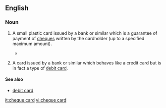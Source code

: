 {{wikipedia}}
==English==
===Noun===
{{en-noun|sg=[[cheque]] [[card]]}}
<!-- believe this is UK specific, not found in Australia at least -->
# {{British|banking}} A small plastic card issued by a bank or similar which is a guarantee of payment of [[cheque]]s written by the cardholder (up to a specified maximum amount).
#*{{quote-news|work=CompareAndSave.com|title=Industry to close cheque card system|date=25 September|year=2009|passage=Banks have decided to end cheque guarantee card payments from July 2011. / The 24 members of the current '''cheque card''' system said that they had made the move in order to reflect consumer trends, with the popularity of the payment method in "terminal decline".}}
# {{South Africa|banking}} A card issued by a bank or similar which behaves like a credit card but is in fact a type of [[debit card]].

====See also====
*[[debit card]]

[[it:cheque card]]
[[vi:cheque card]]